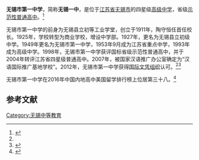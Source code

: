 {{Infobox school
|name             = 无锡市第一中学
|logo             = [[File:Wuxi_No.1_High_School_Badge.jpg|无锡市第一中学校徽]]
|image            =
|motto            = 独立、协作、创造
|established      = 1911年
|type             = [[普通高级中学|普通高级中学]]
|district         = {{CHN}}[[江苏省|江苏省]][[无锡市|无锡市]]
|grades           =
|principal        = 朱晴怡
|principal_label1 = 副校长
|principal1       = 华志远、许锋、韦燕平
|alumni           = [[钱伟长|钱伟长]]、[[蒋树声|蒋树声]]、[[钱临照|钱临照]]、[[姚桐斌|姚桐斌]]、[[罗豪才|罗豪才]]、[[华建敏|华建敏]]、程及
|faculty          =
|athletics        = 
|enrollment       =
|score            =
|free_label       = 校风
|free_text        = 读书、明理、求进
|free_label2      = 学风
|free_text2       = 博学、深思、笃行
|free_label3      = 教风
|free_text3       = 崇德、敬业、立新
|free_label4      = 邮编
|free_text4       = 214031
|free_label5      = 电话
|free_text5       = 0510-82805124
|location         = 无锡市运河东路98号
|website          = {{Official url}}
}}

'''无锡市第一中学'''，简称'''无锡一中'''，是位于[[江苏省|江苏省]][[无锡市|无锡市]]的四星级[[高级中学|高级中学]]，省级[[示范性普通高中|示范性普通高中]]。<ref name="wxyz">{{Cite web |url=http://www.wxyzedu.net/Category_15/Index.aspx |title=学校简介-无锡市第一中学 |accessdate=2017-07-06 |work=www.wxyzedu.net |archive-date=2020-01-08 |archive-url=https://web.archive.org/web/20200108133356/http://wxyzedu.net/Category_15/Index.aspx |dead-url=no }}</ref>

无锡市第一中学的前身为无锡县立初等工业学堂，创立于1911年，陶守恒任首任校长。1925年，学校转型为商业学校，增设中学部。1927年，更名为无锡县立初级中学。1949年更名为无锡市第一中学，1953年9月成为江苏省重点中学，1993年成为高级中学。1998年，无锡市第一中学获评国标省级示范性普通高中，并于2004年转评江苏省四星级普通高中。2007年，被国家汉语推广办公室确定为“汉语国际推广基地学校”。2012年，无锡市第一中学获得[[国际文凭组织|国际文凭组织]]认可。<ref name="wxyz"/><ref>{{cite web |author1=International Baccalaureate |title=Wuxi No.1 High School - International Baccalaureate® |url=http://www.ibo.org/en/school/049189 |accessdate=2021-12-05 |archiveurl=https://web.archive.org/web/20180405165611/http://www.ibo.org/en/school/049189 |archivedate=2018-04-05}}</ref>

无锡市第一中学在2016年中国内地高中美国留学排行榜上位居第三十八。<ref>{{cite web |title=中国内地出国留学TOP50中学排行榜 |deadurl=yes |url=http://www.collegenode.com/list.php |accessdate=2021-12-05 |archiveurl=https://web.archive.org/web/20161014013045/http://www.collegenode.com/list.php |archivedate=2016-10-14}}</ref>

== 参考文献 ==
{{Reflist}}

{{无锡中等教育}}
{{江苏省四星级高中}}
[[Category:无锡中等教育|Category:无锡中等教育]]